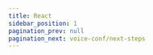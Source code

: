 ```yaml
---
title: React
sidebar_position: 1
pagination_prev: null
pagination_next: voice-conf/next-steps
---
```



<Quickstart product="Voice Conferencing" />

<head>
  <title>React Guide</title>
  <meta
    name="description"
    content="Learn how to set up the Voice Conference client in React with Dyte. Follow our guide for effective React client setup and integration."
  />
</head>
